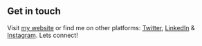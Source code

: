 ## Get in touch

Visit [my website](https://yakhal.github.io) or find me on other platforms: [Twitter](https://www.twitter.com/prakharrrastogi), [LinkedIn](https://www.linkedin.com/in/prakhar-rastogi97) & [Instagram](https://instagram.com/prakharrrastogi). Lets connect!
